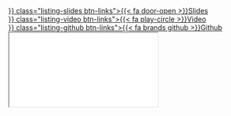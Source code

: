::: {.content-hidden unless-meta="toggle.slides"}
```{=html}
<a href={{< meta slides >}} class="listing-slides btn-links">{{< fa door-open >}}Slides<a>
```
:::

::: {.content-hidden unless-meta="toggle.video"}
```{=html}
<a href={{< meta video >}} class="listing-video btn-links">{{< fa play-circle >}}Video<a>
```
:::

::: {.content-hidden unless-meta="toggle.github"}
```{=html}
<a href={{< meta github >}} class="listing-github btn-links">{{< fa brands github >}}Github<a>
```
:::

::: {.content-hidden unless-meta="toggle.slides"}
```{=html}
<iframe class="slide-deck" src={{< meta slides >}}></iframe>
```
:::